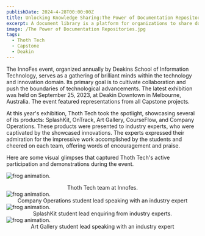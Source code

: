 ```yaml
---
publishDate: 2024-4-28T00:00:00Z
title: Unlocking Knowledge Sharing:The Power of Documentation Repositories 
excerpt: A document library is a platform for organizations to share documents, facilitating knowledge sharing, improving efficiency and consistency, and supporting training and innovation.
image: /The Power of Documentation Repositories.jpg
tags:
  - Thoth Tech
  - Capstone
  - Deakin
---
```


The InnoFes event, organized annually by Deakins School of Information Technology, serves as a gathering of brilliant minds within the technology and innovation domain. Its primary goal is to cultivate collaboration and push the boundaries of technological advancements. The latest exhibition was held on September 25, 2023, at Deakin Downtown in Melbourne, Australia. The event featured representations from all Capstone projects.

At this year's exhibition, Thoth Tech took the spotlight, showcasing several of its products: SplashKit, OnTrack, Art Gallery, CourseFlow, and Company Operations. These products were presented to industry experts, who were captivated by the showcased innovations. The experts expressed their admiration for the impressive work accomplished by the students and cheered on each team, offering words of encouragement and praise.

Here are some visual glimpses that captured Thoth Tech's active participation and demonstrations during the event.

<img src="/Deakin-InnoFes-104.jpg" alt="frog animation."/><center><caption>Thoth Tech team at Innofes.</caption></center>
<img src="/Deakin InnoFes-89.jpg" alt="frog animation."/><center><caption>Company Operations student lead speaking with an industry expert</caption></center>
<img src="/Deakin-InnoFes-166.jpg" alt="frog animation."/><center><caption>SplashKit student lead enquiring from industry experts.</caption></center>
<img src="/Deakin-InnoFes-63.jpg" alt="frog animation."/><center><caption>Art Gallery student lead speaking with an industry expert</caption></center>
